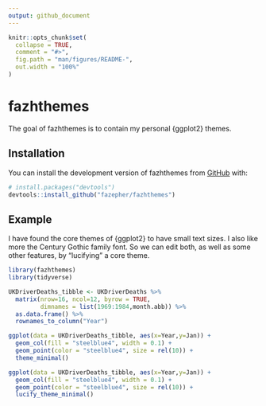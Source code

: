 ```yaml
---
output: github_document
---
```


<!-- README.md is generated from README.Rmd. Please edit that file -->

```r
knitr::opts_chunk$set(
  collapse = TRUE,
  comment = "#>",
  fig.path = "man/figures/README-",
  out.width = "100%"
)
```

# fazhthemes

<!-- badges: start -->
<!-- badges: end -->

The goal of fazhthemes is to contain my personal {ggplot2} themes.

## Installation

You can install the development version of fazhthemes from [GitHub](https://github.com/) with:

``` r
# install.packages("devtools")
devtools::install_github("fazepher/fazhthemes")
```

## Example

I have found the core themes of \{ggplot2\} to have small text sizes. 
I also like more the Century Gothic family font. 
So we can edit both, as well as some other features, by "lucifying" a core theme. 

```r
library(fazhthemes)
library(tidyverse)

UKDriverDeaths_tibble <- UKDriverDeaths %>%
  matrix(nrow=16, ncol=12, byrow = TRUE,
         dimnames = list(1969:1984,month.abb)) %>%
  as.data.frame() %>%
  rownames_to_column("Year")

ggplot(data = UKDriverDeaths_tibble, aes(x=Year,y=Jan)) +
  geom_col(fill = "steelblue4", width = 0.1) +
  geom_point(color = "steelblue4", size = rel(10)) +
  theme_minimal()

```

```r
ggplot(data = UKDriverDeaths_tibble, aes(x=Year,y=Jan)) +
  geom_col(fill = "steelblue4", width = 0.1) +
  geom_point(color = "steelblue4", size = rel(10)) +
  lucify_theme_minimal()
```

